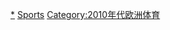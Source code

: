 {{portal|歐洲|體育運動}}
{{Year by category
| m = 2
| c = 0
| d = 1
| y = 6
| cat = 歐洲體育
| sortkey = 歐洲體育
| in = 
| parent = 各年份歐洲體育
| subcat = 2016年歐洲
}}
[[Category:2016年體育|*]]
[[Category:2016年歐洲|Sports]]
[[Category:2010年代欧洲体育|Category:2010年代欧洲体育]]